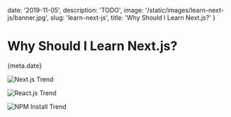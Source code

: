 
date: '2019-11-05',
description: 'TODO',
image: '/static/images/learn-next-js/banner.jpg',
slug: 'learn-next-js',
title: 'Why Should I Learn Next.js?'
}


# Why Should I Learn Next.js?

<Date>{meta.date}</Date>

![Next.js Trend](/static/images/learn-next-js/nextjs-trend.png)

![React.js Trend](/static/images/learn-next-js/react-trend.png)

![NPM Install Trend](/static/images/learn-next-js/npm-trend.png)
